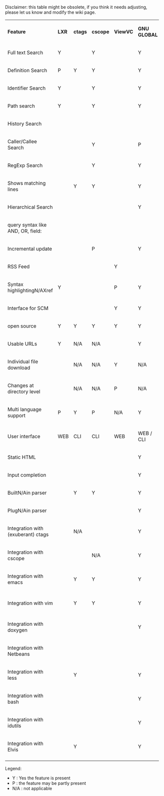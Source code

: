 Disclaimer: this table might be obsolete, if you think it needs adjusting, please let us know and modify the wiki page.

{|
|'''Feature'''
|'''LXR'''
|'''ctags'''
|'''cscope'''
|'''ViewVC'''
|'''GNU GLOBAL'''
|'''OpenGrok'''
|-
|Full text Search
|Y
| 
|Y
| 
|Y
|Y
|-
|Definition Search
|P
|Y
|Y
| 
|Y
|Y
|-
|Identifier Search
|Y
| 
|Y
| 
|Y
|Y
|-
|Path search
|Y
| 
|Y
| 
|Y
|Y
|-
|History Search
| 
| 
| 
| 
| 
|Y
|-
|Caller/Callee Search
| 
| 
|Y
| 
|P
|
|-
|RegExp Search
| 
| 
|Y
| 
|Y
|P (only wildcards)
|-
|Shows matching lines
| 
|Y
|Y
| 
|Y
|Y
|-
|Hierarchical Search
| 
| 
| 
| 
|Y
|Y
|-
|query syntax like AND, OR, field:
| 
| 
| 
| 
| 
|Y
|-
|Incremental update
| 
| 
|P
| 
|Y
|Y
|-
|RSS Feed
| 
| 
| 
|Y
| 
|Y
|-
|Syntax highlightingN/AXref
|Y
| 
| 
|P
|Y
|Y
|-
|Interface for SCM
| 
| 
| 
|Y
|Y
|Y
|-
|open source
|Y
|Y
|Y
|Y
|Y
|Y
|-
|Usable URLs
|Y
|N/A
|N/A
| 
|Y
|Y
|-
|Individual file download
| 
|N/A
|N/A
|Y
|N/A
|Y
|-
|Changes at directory level
| 
|N/A
|N/A
|P
|N/A
|Y
|-
|Multi language support
|P
|Y
|P
|N/A
|Y
|Y
|-
|User interface
|WEB
|CLI
|CLI
|WEB
|WEB / CLI
|WEB / CLI
|-
|Static HTML
| 
| 
| 
| 
|Y
|P (for xrefs)
|-
|Input completion
| 
| 
| 
| 
|Y
|P (with greasemonkey script)
|-
|BuiltN/Ain parser
| 
|Y
|Y
| 
|Y
|P (lexical analysis)
|-
|PlugN/Ain parser
| 
| 
| 
| 
|Y
|
|-
|Integration with (exuberant) ctags
| 
|N/A
| 
| 
|Y
|Y
|-
|Integration with cscope
| 
| 
|N/A
| 
|Y
|
|-
|Integration with emacs
| 
|Y
|Y
| 
|Y
|
|-
|Integration with vim
| 
|Y
|Y
| 
|Y
|P (through https://github.com/jdevera/vimN/AopengrokN/Asearch)
|-
|Integration with doxygen
| 
| 
| 
| 
|Y
|
|-
|Integration with Netbeans
| 
| 
| 
| 
| 
|
|-
|Integration with less
| 
|Y
| 
| 
|Y
|
|-
|Integration with bash
| 
| 
| 
| 
|Y
|
|-
|Integration with idutils
| 
| 
| 
| 
|Y
|
|-
|Integration with Elvis
| 
|Y
| 
| 
|Y
|
|-
|}

Legend:
* Y : Yes the feature is present
* P : the feature may be partly present
* N/A : not applicable